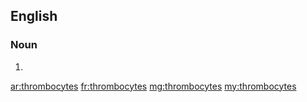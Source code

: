 ==English==

===Noun===
{{head|en|plural}}

# {{plural of|thrombocyte|lang=en|nocat=1}}

[[ar:thrombocytes]]
[[fr:thrombocytes]]
[[mg:thrombocytes]]
[[my:thrombocytes]]